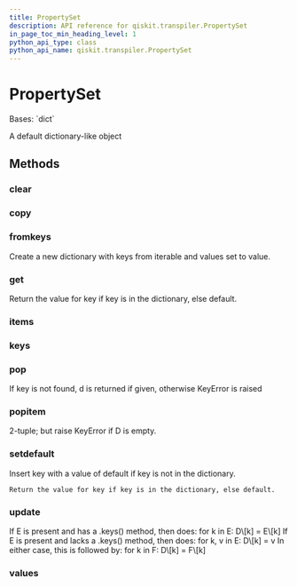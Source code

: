 ```yaml
---
title: PropertySet
description: API reference for qiskit.transpiler.PropertySet
in_page_toc_min_heading_level: 1
python_api_type: class
python_api_name: qiskit.transpiler.PropertySet
---
```


# PropertySet

<Class id="qiskit.transpiler.PropertySet" isDedicatedPage={true} github="https://github.com/qiskit/qiskit/tree/stable/0.19/qiskit/transpiler/propertyset.py" signature="PropertySet" modifiers="class">
  Bases: `dict`

  A default dictionary-like object

  ## Methods

  <span id="qiskit-transpiler-propertyset-clear" />

  ### clear

  <Function id="qiskit.transpiler.PropertySet.clear" signature="PropertySet.clear() → None. Remove all items from D." />

  <span id="qiskit-transpiler-propertyset-copy" />

  ### copy

  <Function id="qiskit.transpiler.PropertySet.copy" signature="PropertySet.copy() → a shallow copy of D" />

  <span id="qiskit-transpiler-propertyset-fromkeys" />

  ### fromkeys

  <Function id="qiskit.transpiler.PropertySet.fromkeys" signature="PropertySet.fromkeys(value=None, /)">
    Create a new dictionary with keys from iterable and values set to value.
  </Function>

  <span id="qiskit-transpiler-propertyset-get" />

  ### get

  <Function id="qiskit.transpiler.PropertySet.get" signature="PropertySet.get(key, default=None, /)">
    Return the value for key if key is in the dictionary, else default.
  </Function>

  <span id="qiskit-transpiler-propertyset-items" />

  ### items

  <Function id="qiskit.transpiler.PropertySet.items" signature="PropertySet.items() → a set-like object providing a view on D’s items" />

  <span id="qiskit-transpiler-propertyset-keys" />

  ### keys

  <Function id="qiskit.transpiler.PropertySet.keys" signature="PropertySet.keys() → a set-like object providing a view on D’s keys" />

  <span id="qiskit-transpiler-propertyset-pop" />

  ### pop

  <Function id="qiskit.transpiler.PropertySet.pop" signature="PropertySet.pop(k[, d]) → v, remove specified key and return the corresponding value.">
    If key is not found, d is returned if given, otherwise KeyError is raised
  </Function>

  <span id="qiskit-transpiler-propertyset-popitem" />

  ### popitem

  <Function id="qiskit.transpiler.PropertySet.popitem" signature="PropertySet.popitem() → (k, v), remove and return some (key, value) pair as a">
    2-tuple; but raise KeyError if D is empty.
  </Function>

  <span id="qiskit-transpiler-propertyset-setdefault" />

  ### setdefault

  <Function id="qiskit.transpiler.PropertySet.setdefault" signature="PropertySet.setdefault(key, default=None, /)">
    Insert key with a value of default if key is not in the dictionary.

    Return the value for key if key is in the dictionary, else default.
  </Function>

  <span id="qiskit-transpiler-propertyset-update" />

  ### update

  <Function id="qiskit.transpiler.PropertySet.update" signature="PropertySet.update([E, ]**F) → None. Update D from dict/iterable E and F.">
    If E is present and has a .keys() method, then does: for k in E: D\[k] = E\[k] If E is present and lacks a .keys() method, then does: for k, v in E: D\[k] = v In either case, this is followed by: for k in F: D\[k] = F\[k]
  </Function>

  <span id="qiskit-transpiler-propertyset-values" />

  ### values

  <Function id="qiskit.transpiler.PropertySet.values" signature="PropertySet.values() → an object providing a view on D’s values" />
</Class>

